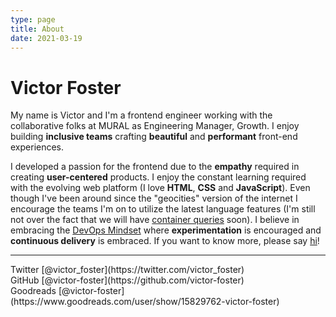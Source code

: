 ```yaml
---
type: page
title: About
date: 2021-03-19
---
```


# Victor Foster

My name is Victor and I'm a frontend engineer working with the collaborative folks at MURAL as Engineering Manager, Growth. I enjoy building **inclusive teams** crafting **beautiful** and **performant** front-end experiences.

I developed a passion for the frontend due to the **empathy** required in creating **user-centered** products. I enjoy the constant learning required with the evolving web platform (I love **HTML**, **CSS** and **JavaScript**). Even though I've been around since the "geocities" version of the internet I encourage the teams I'm on to utilize the latest language features (I'm still not over the fact that we will have [container queries](https://developer.mozilla.org/en-US/docs/Web/CSS/CSS_Container_Queries) soon). I believe in embracing the [DevOps Mindset](https://stackoverflow.blog/2020/06/10/the-rise-of-the-devops-mindset/) where **experimentation** is encouraged and **continuous delivery** is embraced. If you want to know more, please say [hi](mailto:victor.foster@gmail.com)!

---

<div>
	Twitter [@victor_foster](https://twitter.com/victor_foster) <br />
	GitHub [@victor-foster](https://github.com/victor-foster) <br />
	Goodreads [@victor-foster](https://www.goodreads.com/user/show/15829762-victor-foster) <br />
</div>

